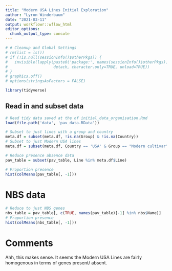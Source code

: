 ```yaml
---
title: "Modern USA Lines Initial Exploration"
author: "Lyron Winderbaum"
date: "2021-03-11"
output: workflowr::wflow_html
editor_options:
  chunk_output_type: console
---
```


```r
# # Cleanup and Global Settings
# rm(list = ls())
# if (!is.null(sessionInfo()$otherPkgs)) {
#   invisible(lapply(paste0('package:', names(sessionInfo()$otherPkgs)), 
#                    detach, character.only=TRUE, unload=TRUE))
# }
# graphics.off()
# options(stringsAsFactors = FALSE)

library(tidyverse)
```

## Read in and subset data

```r
# Read tidy data saved at the of initial_data_organisation.Rmd
load(file.path('data', 'pav_data.RData'))

# Subset to just lines with a group and country
meta.df = subset(meta.df, !is.na(Group) & !is.na(Country))
# Subset to just Modern USA lines
meta.df = subset(meta.df, Country == 'USA' & Group == "Modern cultivar")

# Reduce presence absence data
pav_table = subset(pav_table, Line %in% meta.df$Line)

# Proportion presence
hist(colMeans(pav_table[, -1]))
```


# NBS data

```r
# Reduce to just NBS genes
nbs_table = pav_table[, c(TRUE, names(pav_table)[-1] %in% nbs$Name)]
# Proportion presence
hist(colMeans(nbs_table[, -1]))
```


# Comments

Ahh, this makes sense. It seems the Modern USA Lines are fairly homogenous in 
terms of genes present/ absent.



